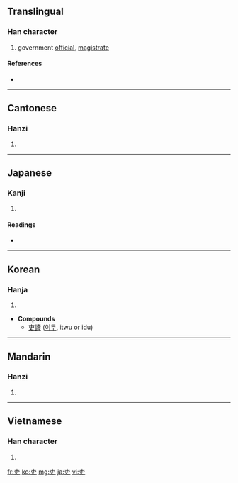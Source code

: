 {{also|史|更}}
==Translingual==

===Han character===
{{Han char|rn=30|rad=口|as=03|sn=6|four=5000<sub>6</sub>|canj=十中大 (JLK)|ids=⿻丈口}}

# government [[official]], [[magistrate]]

====References====
* {{Han ref|kx=0176.020|dkj=03299|dj=0393.020|hdz=10018.030|uh=540F|ud=21519|bh=A64F|bd=42575}}

----

==Cantonese==

===Hanzi===
{{yue-hanzi|jyut=|y=lei6}}

# {{defn|Cantonese|sort=口03}}

----

==Japanese==

===Kanji===
{{ja-kanji|grade=c|rs=口03}}

# {{defn|Japanese}}

====Readings====
* {{ja-readings|on=[[り]] (ri)|kun=[[つかさ]] (tsukasa)}}

----

==Korean==

===Hanja===
{{ko-hanja|hangeul=[[리]]|rv=ri|mr=ri}}

# {{defn|Korean|sort=口03}}

* '''Compounds'''
** [[吏讀]] ([[이두]], itwu or idu)

----

==Mandarin==

===Hanzi===
{{cmn-hanzi|pin=[[lì]] ([[li4]])|wg=li<sup>4</sup>}}

# {{defn|Mandarin|sort=口03}}

----

==Vietnamese==

===Han character===
{{vi-hantu|[[lại]], [[lưỡi]]|rs=口03}}

# {{defn|Vietnamese|sort=口03}}

[[fr:吏]]
[[ko:吏]]
[[mg:吏]]
[[ja:吏]]
[[vi:吏]]